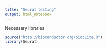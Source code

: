 ```yaml
---
title: "Seurat testing"
output: html_notebook
---
```



Necessary libraries
```r
source("http://bioconductor.org/biocLite.R")
library(Seurat)
```



